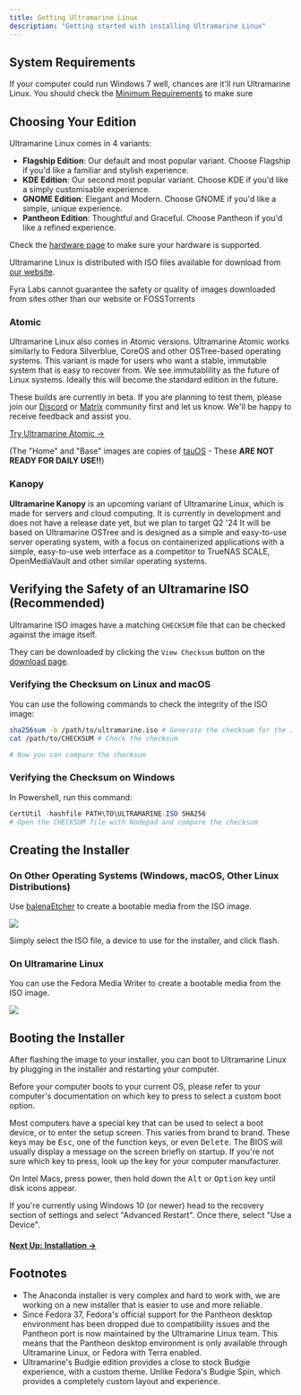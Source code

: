 ---
title: Getting Ultramarine Linux
description: "Getting started with installing Ultramarine Linux"
---


## System Requirements

If your computer could run Windows 7 well, chances are it'll run Ultramarine Linux. You should check the [Minimum Requirements](hardware) to make sure

## Choosing Your Edition

Ultramarine Linux comes in 4 variants:

- **Flagship Edition**: Our default and most popular variant. Choose Flagship if you'd like a familiar and stylish experience.
- **KDE Edition**: Our second most popular variant. Choose KDE if you'd like a simply customisable experience.
- **GNOME Edition**: Elegant and Modern. Choose GNOME if you'd like a simple, unique experience.
- **Pantheon Edition**: Thoughtful and Graceful. Choose Pantheon if you'd like a refined experience.

Check the [hardware page](hardware) to make sure your hardware is supported.

Ultramarine Linux is distributed with ISO files available for download from [our website](https://ultramarine-linux.org).

<Alert type="warning">
  Fyra Labs cannot guarantee the safety or quality of images downloaded from
  sites other than our website or FOSSTorrents
</Alert>

### Atomic
Ultramarine Linux also comes in Atomic versions. Ultramarine Atomic works similarly to Fedora Silverblue, CoreOS and other OSTree-based operating systems. This variant is made for users who want a stable, immutable system that is easy to recover from.
We see immutablility as the future of Linux systems. Ideally this will become the standard edition in the future.

These builds are currently in beta. If you are planning to test them, please join our [Discord](https://discord.gg/5fdPuxTg5Q) or [Matrix](https://matrix.to/#/#hub:fyralabs.com) community first and let us know. We'll be happy to receive feedback and assist you.

[Try Ultramarine Atomic →](https://nightly.link/Ultramarine-Linux/ostree-config/workflows/ci-isos.yaml/main?preview)

(The "Home" and "Base" images are copies of [tauOS](https://tauos.co) - These **ARE NOT READY FOR DAILY USE!!**)

### Kanopy
**Ultramarine Kanopy** is an upcoming variant of Ultramarine Linux, which is made for servers and cloud computing. It is currently in development and does not have a release date yet, but we plan to target Q2 '24
It will be based on Ultramarine OSTree and is designed as a simple and easy-to-use server operating system, with a focus on containerized applications with a simple, easy-to-use web interface as a competitor to TrueNAS SCALE, OpenMediaVault and other similar operating systems.

## Verifying the Safety of an Ultramarine ISO (Recommended)

Ultramarine ISO images have a matching `CHECKSUM` file that can be checked against the image itself.

They can be downloaded by clicking the `View Checksum` button on the [download page](https://ultramarine-linux.org/download/).

### Verifying the Checksum on Linux and macOS

You can use the following commands to check the integrity of the ISO image:

```bash
sha256sum -b /path/to/ultramarine.iso # Generate the checksum for the ISO image
cat /path/to/CHECKSUM # Check the checksum

# Now you can compare the checksum
```

### Verifying the Checksum on Windows

In Powershell, run this command:
```powershell
CertUtil -hashfile PATH\TO\ULTRAMARINE.ISO SHA256
# Open the CHECKSUM file with Nodepad and compare the checksum
```

## Creating the Installer

### On Other Operating Systems (Windows, macOS, Other Linux Distributions)

Use [balenaEtcher](https://www.balena.io/etcher/) to create a bootable media from the ISO image.

![](/assets/balenaetcher.png)

Simply select the ISO file, a device to use for the installer, and click flash.

### On Ultramarine Linux

You can use the Fedora Media Writer to create a bootable media from the ISO image.

![](/assets/fedoramediawriter.png)

## Booting the Installer

After flashing the image to your installer, you can boot to Ultramarine Linux by plugging in the installer and restarting your computer.

Before your computer boots to your current OS, please refer to your computer's documentation on which key to press to select a custom boot option.

<Alert type='info'>

Most computers have a special key that can be used to select a boot device, or to enter the setup screen. This varies from brand to brand. These keys may be <kbd>Esc</kbd>, one of the function keys, or even <kbd>Delete</kbd>. The BIOS will usually display a message on the screen briefly on startup. If you're not sure which key to press, look up the key for your computer manufacturer.

</Alert>

<Alert type="info">

On Intel Macs, press power, then hold down the <kbd>Alt</kbd> or <kbd>Option</kbd> key until disk icons appear.

</Alert>

If you're currently using Windows 10 (or newer) head to the recovery section of settings and select "Advanced Restart". Once there, select "Use a Device".


#### [Next Up: Installation →](installation)

## Footnotes

- The Anaconda installer is very complex and hard to work with, we are working on a new installer that is easier to use and more reliable.
- Since Fedora 37, Fedora's official support for the Pantheon desktop environment has been dropped due to compatibility issues and the Pantheon port is now maintained by the Ultramarine Linux team. This means that the Pantheon desktop environment is only available through Ultramarine Linux, or Fedora with Terra enabled.
- Ultramarine's Budgie edition provides a close to stock Budgie experience, with a custom theme. Unlike Fedora's Budgie Spin, which provides a completely custom layout and experience.
